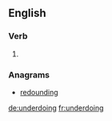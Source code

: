 ==English==

===Verb===
{{head|en|present participle}}

# {{present participle of|underdo|lang=en|nocat=1}}

===Anagrams===
* [[redounding#English|redounding]]

[[de:underdoing]]
[[fr:underdoing]]
